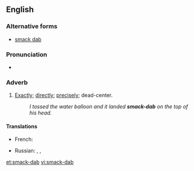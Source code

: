 ==English==

===Alternative forms===
* [[smack dab]]

===Pronunciation===
* {{audio|en-us-smack-dab.ogg|Audio (US)}}

===Adverb===
{{en-adv|head=[[smack]]-[[dab]]|-}}

# {{context|slang|lang=en}} [[exactly|Exactly]]; [[directly]]; [[precisely]]; dead-center.
#: ''I tossed the water balloon and it landed '''smack-dab''' on the top of his head.''

====Translations====
{{trans-top|exactly, directly}}
* French: {{t+|fr|pile-poil}}
{{trans-mid}}
* Russian: {{t+|ru|прямиком|n|tr=prjamikóm|sc=Cyrl}}, {{t-|ru|прямёхонько|n|tr=prjamjóxonʼko|sc=Cyrl}}, {{t+|ru|прямо|n|tr=prjámo|sc=Cyrl}}
{{trans-bottom}}

[[et:smack-dab]]
[[vi:smack-dab]]
